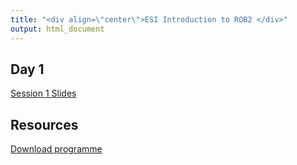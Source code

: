 ```yaml
---
title: "<div align=\"center\">ESI Introduction to ROB2 </div>"
output: html_document
---
```



## Day 1

[Session 1 Slides](https://mcguinlu.github.io/ESI-ROB2-intro/day1/session1.html)



## Resources

<a href="https://mcguinlu.github.io/ESI-ROB2-intro/resources/ROB2_Intro_LAM2.docx" download>Download programme</a>



